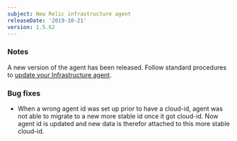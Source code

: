 ```yaml
---
subject: New Relic infrastructure agent
releaseDate: '2019-10-21'
version: 1.5.62
---
```


### Notes

A new version of the agent has been released. Follow standard procedures to [update your Infrastructure agent](/docs/infrastructure/new-relic-infrastructure/installation/update-infrastructure-agent).

### Bug fixes

* When a wrong agent id was set up prior to have a cloud-id, agent was not able to migrate to a new more stable id once it got cloud-id. Now agent id is updated and new data is therefor attached to this more stable cloud-id.
